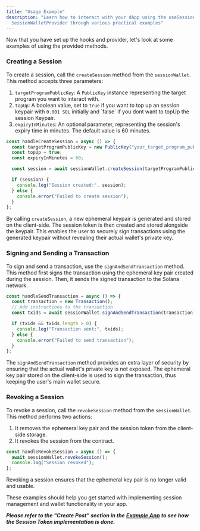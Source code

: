 ```yaml
---
title: "Usage Example"
description: "Learn how to interact with your dApp using the useSessionKeyManager and
  SessionWalletProvider through various practical examples"
---
```


Now that you have set up the hooks and provider, let's look at some examples of using the provided methods.

### Creating a Session

To create a session, call the `createSession` method from the `sessionWallet`. This method accepts three parameters:

1. `targetProgramPublicKey`: A `PublicKey` instance representing the target program you want to interact with.
2. `topUp`: A boolean value, set to `true` if you want to top up an session keypair with `0.001 SOL` initially and \`false\` if you dont want to topUp the session Keypair.
3. `expiryInMinutes`: An optional parameter, representing the session's expiry time in minutes. The default value is 60 minutes.

```typescript
const handleCreateSession = async () => {
  const targetProgramPublicKey = new PublicKey("your_target_program_public_key");
  const topUp = true;
  const expiryInMinutes = 60;

  const session = await sessionWallet.createSession(targetProgramPublicKey, topUp, expiryInMinutes);

  if (session) {
    console.log("Session created:", session);
  } else {
    console.error("Failed to create session");
  }
};

```

By calling `createSession`, a new ephemeral keypair is generated and stored on the client-side. The session token is then created and stored alongside the keypair. This enables the user to securely sign transactions using the generated keypair without revealing their actual wallet's private key.

### Signing and Sending a Transaction

To sign and send a transaction, use the `signAndSendTransaction` method. This method first signs the transaction using the ephemeral key pair created during the session. Then, it sends the signed transaction to the Solana network.

```typescript
const handleSendTransaction = async () => {
  const transaction = new Transaction();
  // Add instructions to the transaction
  const txids = await sessionWallet.signAndSendTransaction(transaction);

  if (txids && txids.length > 0) {
    console.log("Transaction sent:", txids);
  } else {
    console.error("Failed to send transaction");
  }
};

```

The `signAndSendTransaction` method provides an extra layer of security by ensuring that the actual wallet's private key is not exposed. The ephemeral key pair stored on the client-side is used to sign the transaction, thus keeping the user's main wallet secure.

### Revoking a Session

To revoke a session, call the `revokeSession` method from the `sessionWallet`. This method performs two actions:

1. It removes the ephemeral key pair and the session token from the client-side storage.
2. It revokes the session from the contract.

```typescript
const handleRevokeSession = async () => {
  await sessionWallet.revokeSession();
  console.log("Session revoked");
};
```

Revoking a session ensures that the ephemeral key pair is no longer valid and usable.

These examples should help you get started with implementing session management and wallet functionality in your app.

_**Please refer to the "Create Post" section in the**_ [_**Example App**_](https://github.com/gumhq/gum-example-app) _**to see how the Session Token implementation is done.**_
